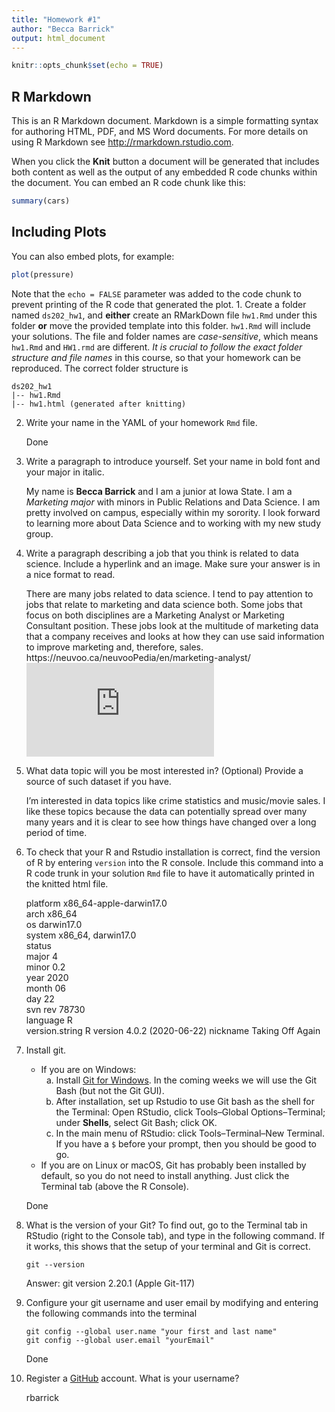 ```yaml
---
title: "Homework #1"
author: "Becca Barrick"
output: html_document
---
```


```r
knitr::opts_chunk$set(echo = TRUE)
```

## R Markdown

This is an R Markdown document. Markdown is a simple formatting syntax for authoring HTML, PDF, and MS Word documents. For more details on using R Markdown see <http://rmarkdown.rstudio.com>.

When you click the **Knit** button a document will be generated that includes both content as well as the output of any embedded R code chunks within the document. You can embed an R code chunk like this:

```r
summary(cars)
```

## Including Plots

You can also embed plots, for example:

```r
plot(pressure)
```

Note that the `echo = FALSE` parameter was added to the code chunk to prevent printing of the R code that generated the plot.
1. Create a folder named `ds202_hw1`, and **either** create an RMarkDown file `hw1.Rmd` under this folder **or** move the provided template into this folder. `hw1.Rmd` will include your solutions. The file and folder names are *case-sensitive*, which means `hw1.Rmd` and `HW1.rmd` are different. *It is crucial to follow the exact folder structure and file names* in this course, so that your homework can be reproduced. The correct folder structure is

```
ds202_hw1
|-- hw1.Rmd
|-- hw1.html (generated after knitting)
```

2. Write your name in the YAML of your homework `Rmd` file.

    Done

3. Write a paragraph to introduce yourself. Set your name in bold font and your major in italic. 

    My name is **Becca Barrick** and I am a junior at Iowa State. I am a *Marketing major* with minors in Public Relations and Data Science. I am pretty involved on campus, especially within my sorority. I look forward to learning more about Data Science and to working with my new study group. 
  
4. Write a paragraph describing a job that you think is related to data science. Include a hyperlink and an image. Make sure your answer is in a nice format to read. 

    There are many jobs related to data science. I tend to pay attention to jobs that relate to marketing and data science both. Some jobs that focus on both disciplines are a Marketing Analyst or Marketing Consultant position. These jobs look at the multitude of marketing data that a company receives and looks at how they can use said information to improve marketing and, therefore, sales. https://neuvoo.ca/neuvooPedia/en/marketing-analyst/ ![image](https://neuvoo.ca/services/content/_ext/img.php?id=158)
  
5. What data topic will you be most interested in? (Optional) Provide a source of such dataset if you have.

    I'm interested in data topics like crime statistics and music/movie sales. I like these topics because the data can potentially spread over many many years and it is clear to see how things have changed over a long period of time. 
  
6. To check that your R and Rstudio installation is correct, find the version of R by entering `version` into the R console. Include this command into a R code trunk in your solution `Rmd` file to have it automatically printed in the knitted html file. 

    platform       x86_64-apple-darwin17.0     
arch           x86_64                      
os             darwin17.0                  
system         x86_64, darwin17.0          
status                                     
major          4                           
minor          0.2                         
year           2020                        
month          06                          
day            22                          
svn rev        78730                       
language       R                           
version.string R version 4.0.2 (2020-06-22)
nickname       Taking Off Again 
  
7. Install git. 
    - If you are on Windows: 
        a. Install [Git for Windows](https://gitforwindows.org/). In the coming weeks we will use the Git Bash (but not the Git GUI). 
        b. After installation, set up Rstudio to use Git bash as the shell for the Terminal: Open RStudio, click Tools--Global Options--Terminal; under **Shells**, select Git Bash; click OK. 
        c. In the main menu of RStudio: click Tools--Terminal--New Terminal. If you have a `$` before your prompt, then you should be good to go.
    - If you are on Linux or macOS, Git has probably been installed by default, so you do not need to install anything. Just click the Terminal tab (above the R Console).

    Done
  
8. What is the version of your Git? To find out, go to the Terminal tab in RStudio (right to the Console tab), and type in the following command. If it works, this shows that the setup of your terminal and Git is correct. 
<!-- Then explore the bash command line and Git. -->

    ```
    git --version
    ```

    Answer: git version 2.20.1 (Apple Git-117)
  
9. Configure your git username and user email by modifying and entering the following commands into the terminal

    ```
    git config --global user.name "your first and last name"
    git config --global user.email "yourEmail"
    ```

    Done
  

10. Register a [GitHub](https://www.github.com) account. What is your username?

    rbarrick
